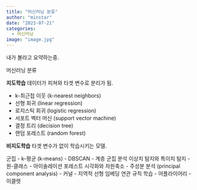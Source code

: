 ```yaml
---
title: "머신러닝 분류"
author: "minstar"
date: "2023-07-21"
categories:
  - 머신러닝
image: "image.jpg"
---  
```

내가 볼라고 요약하는중.

머신러닝 분류

**지도학습**
데이터가 피쳐와 타겟 변수로 분리가 됨. 

- k-최근접 이웃 (k-nearest neighbors)  
- 선형 회귀 (linear regression)  
- 로지스틱 회귀 (logistic regression)
- 서포트 벡터 머신 (support vector machine)
- 결정 트리 (decision tree)
- 랜덤 포레스트 (random forest)

**비지도학습**
타겟 변수가 없이 학습시키는 모델.

군집
- k-평균 (k-means)
- DBSCAN
- 계층 군집 분석
이상치 탐지와 특이치 탐지
- 원-클래스
- 아이솔레이션 포레스트
시각화와 차원축소
- 주성분 분석 (principal component analysis)
- 커널
- 지역적 선형 임베딩
연관 규칙 학습
- 어플라이어리
- 이클렛

